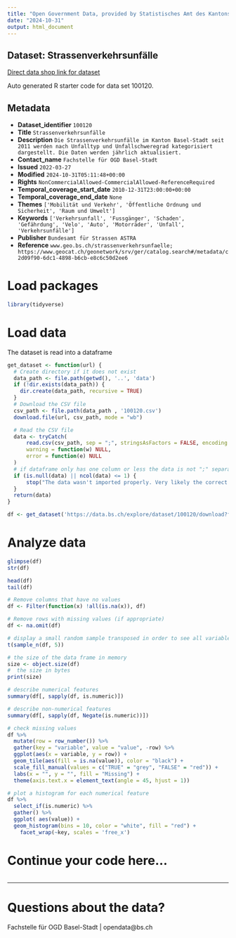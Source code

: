 ```yaml
---
title: "Open Government Data, provided by Statistisches Amt des Kantons Basel-Stadt - Fachstelle OGD"
date: "2024-10-31"
output: html_document
---
```


## Dataset: Strassenverkehrsunfälle

[Direct data shop link for dataset](https://data.bs.ch/explore/dataset/100120)

Auto generated R starter code for data set 100120.

## Metadata

- **Dataset_identifier** `100120`
- **Title** `Strassenverkehrsunfälle`
- **Description** `Die Strassenverkehrsunfälle im Kanton Basel-Stadt seit 2011 werden nach Unfalltyp und Unfallschweregrad kategorisiert dargestellt. Die Daten werden jährlich aktualisiert.`
- **Contact_name** `Fachstelle für OGD Basel-Stadt`
- **Issued** `2022-03-27`
- **Modified** `2024-10-31T05:11:48+00:00`
- **Rights** `NonCommercialAllowed-CommercialAllowed-ReferenceRequired`
- **Temporal_coverage_start_date** `2010-12-31T23:00:00+00:00`
- **Temporal_coverage_end_date** `None`
- **Themes** `['Mobilität und Verkehr', 'Öffentliche Ordnung und Sicherheit', 'Raum und Umwelt']`
- **Keywords** `['Verkehrsunfall', 'Fussgänger', 'Schaden', 'Gefährdung', 'Velo', 'Auto', 'Motorräder', 'Unfall', 'Verkehrsunfälle']`
- **Publisher** `Bundesamt für Strassen ASTRA`
- **Reference** `www.geo.bs.ch/strassenverkehrsunfaelle; https://www.geocat.ch/geonetwork/srv/ger/catalog.search#/metadata/c2d09f90-6dc1-4898-b6cb-e8c6c50d2ee6`


# Load packages

```r

library(tidyverse)
```

# Load data

The dataset is read into a dataframe

```r
get_dataset <- function(url) {
  # Create directory if it does not exist
  data_path <- file.path(getwd(), '..', 'data')
  if (!dir.exists(data_path)) {
    dir.create(data_path, recursive = TRUE)
  }
  # Download the CSV file
  csv_path <- file.path(data_path , '100120.csv')
  download.file(url, csv_path, mode = "wb")

  # Read the CSV file
  data <- tryCatch(
      read.csv(csv_path, sep = ";", stringsAsFactors = FALSE, encoding = "UTF-8"),
      warning = function(w) NULL,
      error = function(e) NULL
  )
  # if dataframe only has one column or less the data is not ";" separated
  if (is.null(data) || ncol(data) <= 1) {
      stop("The data wasn't imported properly. Very likely the correct separator couldn't be found.\nPlease check the dataset manually and adjust the code.")
  }
  return(data)
}
```

```r

df <- get_dataset('https://data.bs.ch/explore/dataset/100120/download?format=csv&timezone=Europe%2FZurich')

```

# Analyze data

```r

glimpse(df)
str(df)

head(df)
tail(df)

```

```r
# Remove columns that have no values
df <- Filter(function(x) !all(is.na(x)), df)

# Remove rows with missing values (if appropriate)
df <- na.omit(df)
```

```r
# display a small random sample transposed in order to see all variables
t(sample_n(df, 5))
```

```r
# the size of the data frame in memory
size <- object.size(df)
#  the size in bytes
print(size)
```

```r
# describe numerical features
summary(df[, sapply(df, is.numeric)])
```

```r
# describe non-numerical features
summary(df[, sapply(df, Negate(is.numeric))])
```

```r
# check missing values
df %>%
  mutate(row = row_number()) %>%
  gather(key = "variable", value = "value", -row) %>%
  ggplot(aes(x = variable, y = row)) +
  geom_tile(aes(fill = is.na(value)), color = "black") +
  scale_fill_manual(values = c("TRUE" = "grey", "FALSE" = "red")) +
  labs(x = "", y = "", fill = "Missing") +
  theme(axis.text.x = element_text(angle = 45, hjust = 1))
```

```r
# plot a histogram for each numerical feature
df %>%
  select_if(is.numeric) %>%
  gather() %>%
  ggplot( aes(value)) +
  geom_histogram(bins = 10, color = "white", fill = "red") +
    facet_wrap(~key, scales = 'free_x')
```

# Continue your code here...

```r

```
------------------------------------------------------------------------

# Questions about the data?

Fachstelle für OGD Basel-Stadt | opendata@bs.ch
